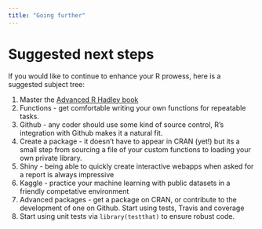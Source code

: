 ```yaml
---
title: "Going further"
---
```


# Suggested next steps

If you would like to continue to enhance your R prowess, here is a suggested subject tree:

1. Master the [Advanced R Hadley book](http://adv-r.had.co.nz/)
2. Functions - get comfortable writing your own functions for repeatable tasks.
3. Github - any coder should use some kind of source control, R's integration with Github makes it a natural fit.
4. Create a package - it doesn't have to appear in CRAN (yet!) but its a small step from sourcing a file of your custom functions to loading your own private library.
5. Shiny - being able to quickly create interactive webapps when asked for a report is always impressive 
6. Kaggle - practice your machine learning with public datasets in a friendly competative environment
7. Advanced packages - get a package on CRAN, or contribute to the development of one on Github.  Start using tests, Travis and coverage
8. Start using unit tests via `library(testthat)` to ensure robust code.
